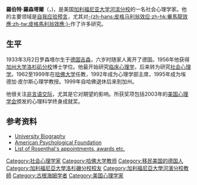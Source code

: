 '''羅伯特·羅森塔爾'''（{{lang-en|'''Robert Rosenthal'''}}，{{bd|1933年|3月2日||}})，是美国[[加利福尼亚大学|加利福尼亚大学]][[加利福尼亚大学河滨分校|河滨分校]]的一名社会心理学家。他的主要领域是[[自我应验预言|自我应验预言]]，尤其对[[皮格马利翁效应|-{zh-hans:皮格马利翁效应;zh-hk:畢馬龍效應;zh-tw:皮格馬利翁效應;}-]]作了许多研究。

==生平==
1933年3月2日罗森塔尔生于[[德国|德国]][[吉森|吉森]]，六岁时随家人离开了德国。1956年他获得[[加州大学洛杉矶分校|加州大学洛杉矶分校]]博士学位。他最开始研究[[临床心理学|临床心理学]]，后来转为研究[[社会心理学|社会心理学]]。1962至1999年在[[哈佛大学|哈佛大学]]任教，1992年成为心理学部主席，1995年成为埃德加·皮尔斯心理学教授。1999年自哈佛退休后来到加州。

他很关注[[非言语交际|非言语交际]]，尤其是它对期望的影响。所获奖项包括2003年的[[美国心理学会|美国心理学会]]颁发的心理科学终身成就奖。

==参考资料==
*[https://web.archive.org/web/20080819230620/http://www.psych.ucr.edu/faculty/rosenthal/index.html University Biography]
*[http://www.apa.org/monitor/julaug03/apf.aspx American Psychological Foundation]
*[https://web.archive.org/web/20060518094027/http://hcr3.isiknowledge.com/author.cgi?&link1=Browse&link2=Results&id=2771 List of Rosenthal's appointments, awards etc.]

{{Authority control}}
{{DEFAULTSORT: Rosenthal, Robert}}
[[Category:社会心理学家|Category:社会心理学家]]
[[Category:哈佛大学教师|Category:哈佛大学教师]]
[[Category:移民美国的德国人|Category:移民美国的德国人]]
[[Category:加利福尼亞大學洛杉磯分校校友|Category:加利福尼亞大學洛杉磯分校校友]]
[[Category:加利福尼亞大學河濱分校教師|Category:加利福尼亞大學河濱分校教師]]
[[Category:古根海姆学者|Category:古根海姆学者]]
[[Category:美国心理学家|Category:美国心理学家]]